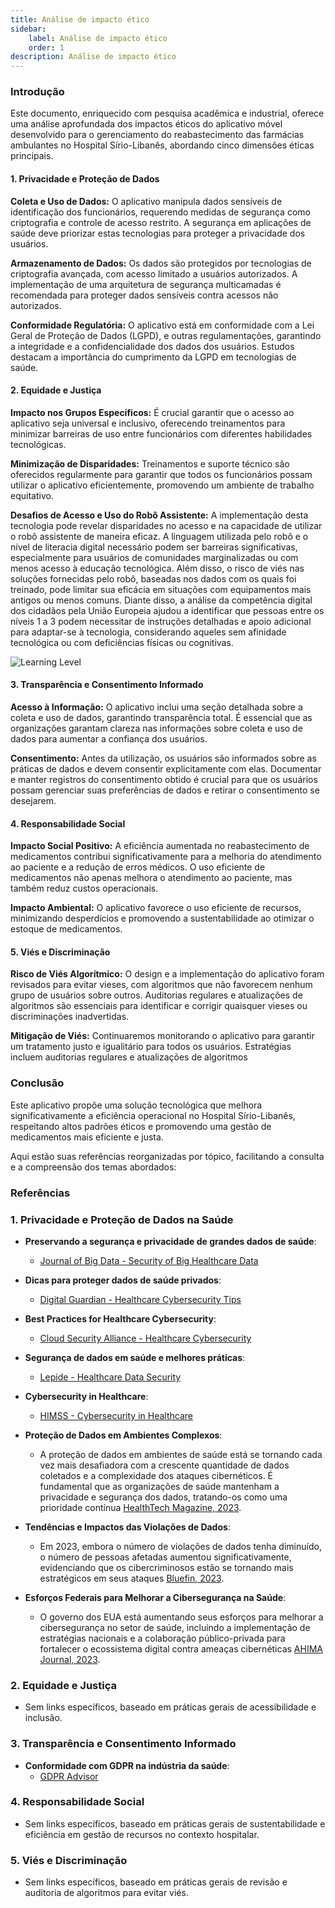 ```yaml
---
title: Análise de impacto ético
sidebar:
    label: Análise de impacto ético
    order: 1
description: Análise de impacto ético
---
```


### Introdução

Este documento, enriquecido com pesquisa acadêmica e industrial, oferece uma análise aprofundada dos impactos éticos do aplicativo móvel desenvolvido para o gerenciamento do reabastecimento das farmácias ambulantes no Hospital Sírio-Libanês, abordando cinco dimensões éticas principais.

#### 1. Privacidade e Proteção de Dados

**Coleta e Uso de Dados:**
O aplicativo manipula dados sensíveis de identificação dos funcionários, requerendo medidas de segurança como criptografia e controle de acesso restrito. A segurança em aplicações de saúde deve priorizar estas tecnologias para proteger a privacidade dos usuários.

**Armazenamento de Dados:**
Os dados são protegidos por tecnologias de criptografia avançada, com acesso limitado a usuários autorizados. A implementação de uma arquitetura de segurança multicamadas é recomendada para proteger dados sensíveis contra acessos não autorizados.

**Conformidade Regulatória:**
O aplicativo está em conformidade com a Lei Geral de Proteção de Dados (LGPD), e outras regulamentações, garantindo a integridade e a confidencialidade dos dados dos usuários. Estudos destacam a importância do cumprimento da LGPD em tecnologias de saúde.

#### 2. Equidade e Justiça

**Impacto nos Grupos Específicos:**
É crucial garantir que o acesso ao aplicativo seja universal e inclusivo, oferecendo treinamentos para minimizar barreiras de uso entre funcionários com diferentes habilidades tecnológicas.

**Minimização de Disparidades:**
Treinamentos e suporte técnico são oferecidos regularmente para garantir que todos os funcionários possam utilizar o aplicativo eficientemente, promovendo um ambiente de trabalho equitativo.

**Desafios de Acesso e Uso do Robô Assistente:**
A implementação desta tecnologia pode revelar disparidades no acesso e na capacidade de utilizar o robô assistente de maneira eficaz. A linguagem utilizada pelo robô e o nível de literacia digital necessário podem ser barreiras significativas, especialmente para usuários de comunidades marginalizadas ou com menos acesso à educação tecnológica. Além disso, o risco de viés nas soluções fornecidas pelo robô, baseadas nos dados com os quais foi treinado, pode limitar sua eficácia em situações com equipamentos mais antigos ou menos comuns. Diante disso, a análise da competência digital dos cidadãos pela União Europeia ajudou a identificar que pessoas entre os níveis 1 a 3 podem necessitar de instruções detalhadas e apoio adicional para adaptar-se à tecnologia, considerando aqueles sem afinidade tecnológica ou com deficiências físicas ou cognitivas.

![Learning Level](../../../../assets/learninglevel.jpg)

#### 3. Transparência e Consentimento Informado

**Acesso à Informação:**
O aplicativo inclui uma seção detalhada sobre a coleta e uso de dados, garantindo transparência total. É essencial que as organizações garantam clareza nas informações sobre coleta e uso de dados para aumentar a confiança dos usuários.

**Consentimento:**
Antes da utilização, os usuários são informados sobre as práticas de dados e devem consentir explicitamente com elas. Documentar e manter registros do consentimento obtido é crucial para que os usuários possam gerenciar suas preferências de dados e retirar o consentimento se desejarem.

#### 4. Responsabilidade Social

**Impacto Social Positivo:**
A eficiência aumentada no reabastecimento de medicamentos contribui significativamente para a melhoria do atendimento ao paciente e a redução de erros médicos. O uso eficiente de medicamentos não apenas melhora o atendimento ao paciente, mas também reduz custos operacionais.

**Impacto Ambiental:**
O aplicativo favorece o uso eficiente de recursos, minimizando desperdícios e promovendo a sustentabilidade ao otimizar o estoque de medicamentos.

#### 5. Viés e Discriminação

**Risco de Viés Algorítmico:**
O design e a implementação do aplicativo foram revisados para evitar vieses, com algoritmos que não favorecem nenhum grupo de usuários sobre outros. Auditorias regulares e atualizações de algoritmos são essenciais para identificar e corrigir quaisquer vieses ou discriminações inadvertidas.

**Mitigação de Viés:**
Continuaremos monitorando o aplicativo para garantir um tratamento justo e igualitário para todos os usuários. Estratégias incluem auditorias regulares e atualizações de algoritmos

### Conclusão

Este aplicativo propõe uma solução tecnológica que melhora significativamente a eficiência operacional no Hospital Sírio-Libanês, respeitando altos padrões éticos e promovendo uma gestão de medicamentos mais eficiente e justa.

Aqui estão suas referências reorganizadas por tópico, facilitando a consulta e a compreensão dos temas abordados:

### Referências

### 1. **Privacidade e Proteção de Dados na Saúde**

- **Preservando a segurança e privacidade de grandes dados de saúde**:
    - [Journal of Big Data - Security of Big Healthcare Data](https://journalofbigdata.springeropen.com/articles/10.1186/s40537-019-0197-0)

- **Dicas para proteger dados de saúde privados**:
    - [Digital Guardian - Healthcare Cybersecurity Tips](https://digitalguardian.com/blog/healthcare-cybersecurity-tips-securing-private-health-data)

- **Best Practices for Healthcare Cybersecurity**:
    - [Cloud Security Alliance - Healthcare Cybersecurity](https://cloudsecurityalliance.org/artifacts/healthcare-cybersecurity-8-data-protection-best-practices/)
    
- **Segurança de dados em saúde e melhores práticas**:
    - [Lepide - Healthcare Data Security](https://www.lepide.com/blog/healthcare-data-security-best-practices-common-threats-and-hipaa/)

- **Cybersecurity in Healthcare**:
    - [HIMSS - Cybersecurity in Healthcare](https://www.himss.org/resources/cybersecurity-in-healthcare)

- **Proteção de Dados em Ambientes Complexos**:
    - A proteção de dados em ambientes de saúde está se tornando cada vez mais desafiadora com a crescente quantidade de dados coletados e a complexidade dos ataques cibernéticos. É fundamental que as organizações de saúde mantenham a privacidade e segurança dos dados, tratando-os como uma prioridade contínua [HealthTech Magazine, 2023](https://healthtechmagazine.net/article/2023/03/vive-2023-maintaining-security-and-privacy-patient-data-grows).

- **Tendências e Impactos das Violações de Dados**:
    - Em 2023, embora o número de violações de dados tenha diminuído, o número de pessoas afetadas aumentou significativamente, evidenciando que os cibercriminosos estão se tornando mais estratégicos em seus ataques [Bluefin, 2023](https://www.bluefin.com/bluefin-news/healthcare-data-breaches-2023-trends-impact-strategies-protection/).
    
- **Esforços Federais para Melhorar a Cibersegurança na Saúde**:
    - O governo dos EUA está aumentando seus esforços para melhorar a cibersegurança no setor de saúde, incluindo a implementação de estratégias nacionais e a colaboração público-privada para fortalecer o ecossistema digital contra ameaças cibernéticas [AHIMA Journal, 2023](https://journal.ahima.org/page/federal-cybersecurity-efforts-seek-to-improve-protection-of-health-data).


### 2. **Equidade e Justiça**
   - Sem links específicos, baseado em práticas gerais de acessibilidade e inclusão.

### 3. **Transparência e Consentimento Informado**
   - **Conformidade com GDPR na indústria da saúde**:
     - [GDPR Advisor](https://www.gdpr-advisor.com)

### 4. **Responsabilidade Social**
   - Sem links específicos, baseado em práticas gerais de sustentabilidade e eficiência em gestão de recursos no contexto hospitalar.

### 5. **Viés e Discriminação**
   - Sem links específicos, baseado em práticas gerais de revisão e auditoria de algoritmos para evitar viés.




